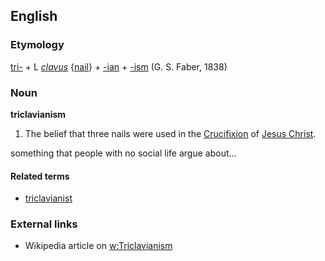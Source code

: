 ==English==

===Etymology===
[[tri-]] + L ''[[clavus]]'' {[[nail]]} + [[-ian]] + [[-ism]] (G. S. Faber, 1838)

===Noun===
'''triclavianism'''
#The belief that three nails were used in the [[Crucifixion]] of [[Jesus Christ]].
something that people with no social life argue about...
====Related terms====
*[[triclavianist]]

===External links===
* Wikipedia article on [[w:Triclavianism]]